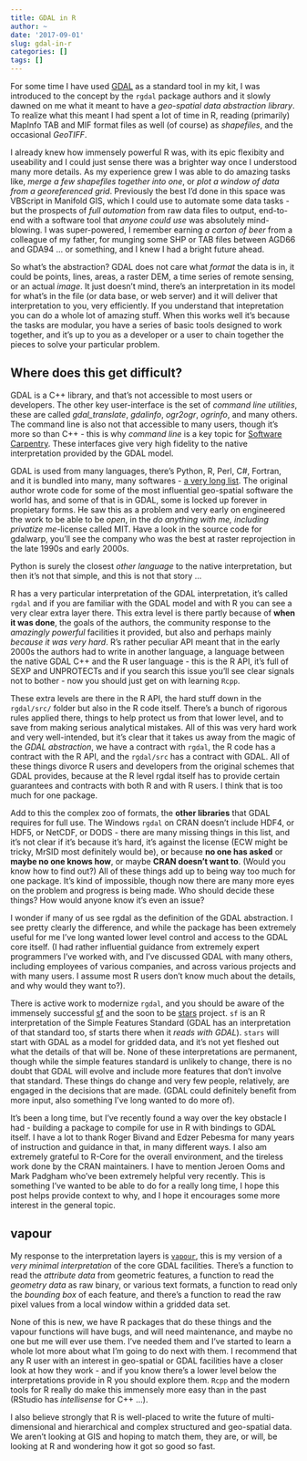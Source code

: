 ```yaml
---
title: GDAL in R
author: ~
date: '2017-09-01'
slug: gdal-in-r
categories: []
tags: []
---
```


For some time I have used [GDAL](http://www.gdal.org/) as a standard tool in my kit, I was introduced to the concept by the `rgdal` package
authors and it slowly dawned on me what it meant to have a *geo-spatial data abstraction library*. To realize what this meant I had spent
a lot of time in R, reading (primarily) MapInfo TAB and MIF format files as well (of course) as *shapefiles*, and the occasional *GeoTIFF*. 

I already knew how immensely powerful R was, with its epic flexibity and useability and I could just sense there was a brighter way once I understood many
more details. As my experience grew I was able to do amazing tasks like, *merge a few shapefiles together into one*, or *plot a window of data from a georeferenced grid*. Previously the best I'd done in this space was VBScript in Manifold GIS, which I could use to automate
some data tasks - but the prospects of *full automation* from raw data files to output, end-to-end with a software tool that *anyone could use* was absolutely mind-blowing. I was super-powered, I remember earning *a carton of beer* from a colleague of my father, for munging some SHP or TAB files between AGD66 and GDA94 ... or something, and I knew I had a bright future ahead. 

So what's the abstraction? GDAL does not care what *format* the data is in, it could be points, lines, areas, a raster DEM, a time series of remote sensing, or an actual *image*. It just doesn't mind, there's an interpretation in its model for what's in the file (or data base, or web server) and it will deliver that interpretation to you, very efficiently. If you understand that intepretation you can do a whole lot of amazing stuff. When this works well it's because the tasks are modular, you have a series of basic tools designed to work together, and it's up to you as a developer or a user to chain together the pieces to solve your particular problem. 

## Where does this get difficult? 

GDAL is a C++ library, and that's not accessible to most users or developers. The other key user-interface is the set of *command line utilities*, these are called *gdal_translate*, *gdalinfo*, *ogr2ogr*, *ogrinfo*, and many others. The command line is also not that accessible to many users, though it's more so than C++ - this is why *command line* is a key topic for [Software Carpentry](https://software-carpentry.org/). These interfaces give very high fidelity to the native interpretation provided by the GDAL model. 

GDAL is used from many languages, there's Python, R, Perl, C#, Fortran, and it is bundled into many, many softwares - [a very long list](https://trac.osgeo.org/gdal/wiki/SoftwareUsingGdal). The original author wrote code for some of the most influential geo-spatial software the world has, and some of that is in GDAL, some is locked up forever in propietary forms. He saw this as a problem and very early on engineered the work to be able to be *open*, in the *do anything with me, including privatize me*-license called MIT. Have a look in the source code for gdalwarp, you'll see the company who was the best at raster reprojection in the late 1990s and early 2000s. 

Python is surely the closest *other language* to the native interpretation, but then it's not that simple, and this is not that story ...

R has a very particular interpretation of the GDAL interpretation, it's called `rgdal` and if you are familiar with the GDAL model and with R you can see a very clear extra layer there. This extra level is there partly because of **when it was done**, the goals of the authors, the community response to the *amazingly powerful* facilities it provided, but also and perhaps mainly *because it was very hard*.  R's rather peculiar API meant that in the early 2000s the authors had to write in another language, a language between the native GDAL C++ and the R user language - this is the R API, it's full of SEXP and UNPROTECTs and if you search this issue you'll see clear signals not to bother - now you should just get on with learning `Rcpp`. 

These extra levels are there in the R API, the hard stuff down in the `rgdal/src/` folder but also in the R code itself. There's a bunch of rigorous rules applied there, things to help protect us from that lower level, and to save from making serious analytical mistakes. All of this was very hard work and very well-intended, but it's clear that it takes us away from the magic of the *GDAL abstraction*, we have a contract with `rgdal`, the R code has a contract with the R API, and the `rgdal/src` has a contract with GDAL. All of these things divorce R users and developers from the original schemes that GDAL provides, because at the R level rgdal itself has to provide certain guarantees and contracts with both R and with R users. I think that is too much for one package.  

Add to this the complex zoo of formats, the **other libraries** that GDAL requires for full use. The Windows `rgdal` on CRAN doesn't include HDF4, or HDF5, or NetCDF, or DODS - there are many missing things in this list, and it's not clear if it's because it's hard, it's against the license (ECW might be tricky, MrSID most definitely would be), or because **no one has asked** or **maybe no one knows how**, or maybe **CRAN doesn't want to**. (Would you know how to find out?) All of these things add up to being way too much for one package. It's kind of impossible, though now there are many more eyes on the problem and progress is being made. Who should decide these things? How would anyone know it's even an issue? 

I wonder if many of us see rgdal as the definition of the GDAL abstraction. I see pretty clearly the difference, and while the package has been extremely useful for me I've long wanted lower level control and access to the GDAL core itself. (I had rather influential guidance from extremely expert programmers I've worked with, and I've discussed GDAL with many others, including employees of various companies, and across various projects and with many users. I assume most R users don't know much about the details, and why would they want to?). 

There is active work to modernize `rgdal`, and you should be aware of the immensely successful [sf](https://github.com/r-spatial/sf) and the soon to be [stars](https://github.com/r-spatial/stars) project. `sf` is an R interpretation of the Simple Features Standard (GDAL has an interpretation of that standard too, sf starts there when it *reads with GDAL*). `stars` will start with GDAL as a model for gridded data, and it's not yet fleshed out what the details of that will be. None of these interpretations are permanent, though while the simple features standard is unlikely to change, there is no doubt that GDAL will evolve and include more features that don't involve that standard. These things do change and very few people, relatively, are engaged in the decisions that are made.  (GDAL could definitely benefit from more input, also something I've long wanted to do more of). 

It's been a long time, but I've recently found a way over the key obstacle I had - building a package to compile for use in R with bindings to GDAL itself. I have a lot to thank Roger Bivand and Edzer Pebesma for many years of instruction and guidance in that, in many different ways. I also am extremely grateful to R-Core for the overall environment, and the tireless work done by the CRAN maintainers. I have to mention Jeroen Ooms and Mark Padgham who've been extremely helpful very recently. This is something I've wanted to be able to do for a really long time, I hope this post helps provide context to why, and I hope it encourages some more interest in the general topic. 

## vapour

My response to the interpretation layers is [`vapour`](https://github.com/hypertidy/vapour), this is my version of a *very minimal interpretation* of the core GDAL facilities. There's a function to read
the *attribute data* from geometric features, a function to read 
the *geometry data* as raw binary, or various text formats, a function to 
read only the *bounding box* of each feature, and there's a function to 
read the raw pixel values from a local window within a gridded data set. 

None of this is new, we have R packages that do these things and the vapour
functions will have bugs, and will need maintenance, and maybe no one but 
me will ever use them. I've needed them and I've started to learn a whole
lot more about what I'm going to do next with them. I recommend that any R user
with an interest in geo-spatial or GDAL facilities have a closer look at how they work - and if you know there's a lower level below the interpretations provide in R
you should explore them.  `Rcpp` and the modern tools for R really do make this immensely more easy than in the past (RStudio has *intellisense* for C++ ...). 

I also believe strongly that R is well-placed to write the future of multi-dimensional and hierarchical and complex structured and geo-spatial data. We aren't looking at GIS and hoping to match them, they are, or will, be looking at R and wondering how it got so good so fast. 










